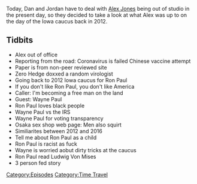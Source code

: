 {{DEFAULTSORT:
    #_EPISODE_0395:Ghosts Of Caucuses Past
}}{{Episode
    | title           = Ghosts Of Caucuses Past
    | caption         = Listen to this episode on [https://knowledgefight.libsyn.com/knowledge-fight-ghosts-of-caucuses-past Libsyn] [https://open.spotify.com/episode/30odmnUqMjBXerQkZWMxLG Spotify], Read the [[Transcript/395: Ghosts Of Caucuses Past|Unofficial Transcript]]
    | episodeNumber   = 395
    | length          = 01:14:20
    | airDate         = February 5, 2020
    | coverageDate    = January 3, 2012
    | episodeType     = [[:Category:Time Travel|Time Travel]]
    | appearance      = [[Ron Paul]], [[Wayne Paul]], [[Ludwig Von Mises]]
    | previousEpisode = [[394: January 31, 2020]]
    | nextEpisode     = [[396: February 6, 2020]]
}}

{{Stub}}

Today, Dan and Jordan have to deal with [[Alex Jones]] being out of studio in the present day, so they decided to take a look at what Alex was up to on the day of the Iowa caucus back in 2012.

==Tidbits==

*Alex out of office
*Reporting from the road: Coronavirus is failed Chinese vaccine attempt
*Paper is from non-peer reviewed site
*Zero Hedge doxxed a random virologist
*Going back to 2012 Iowa caucus for Ron Paul
*If you don't like Ron Paul, you don't like America
*Caller: I'm becoming a free man on the land
*Guest: Wayne Paul
*Ron Paul loves black people
*Wayne Paul vs the IRS
*Wayne Paul for voting transparency
*Osaka sex shop web page: Men also squirt
*Similiarites between 2012 and 2016
*Tell me about Ron Paul as a child
*Ron Paul is racist as fuck
*Wayne is worried aobut dirty tricks at the caucus
*Ron Paul read Ludwig Von Mises
*3 person fed story

[[Category:Episodes]]
[[Category:Time Travel]]
